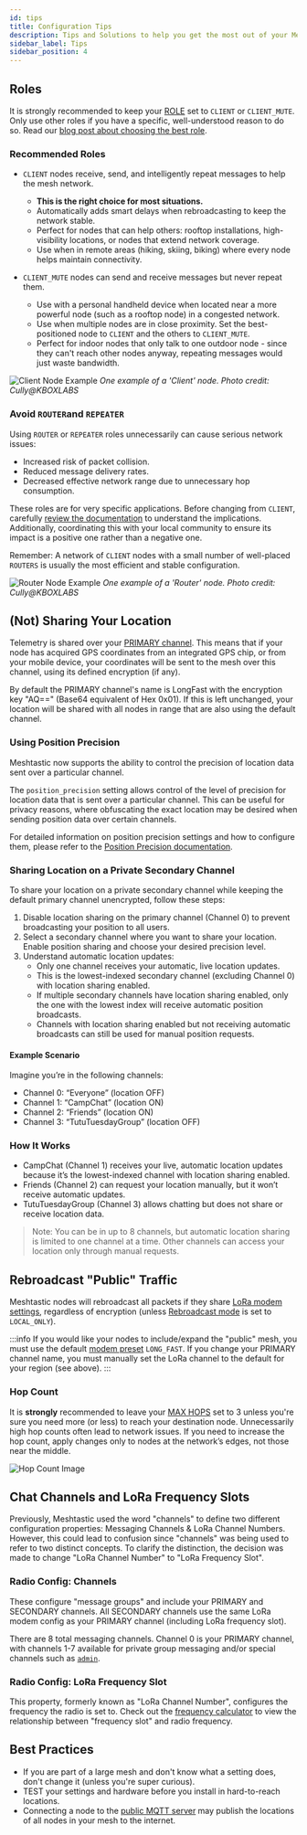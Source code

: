 ```yaml
---
id: tips
title: Configuration Tips
description: Tips and Solutions to help you get the most out of your Meshtastic device and network.
sidebar_label: Tips
sidebar_position: 4
---
```



## Roles

It is strongly recommended to keep your [ROLE](/docs/configuration/radio/device#roles) set to `CLIENT` or `CLIENT_MUTE`. Only use other roles if you have a specific, well-understood reason to do so. Read our [blog post about choosing the best role](/blog/choosing-the-right-device-role/).

### Recommended Roles

- `CLIENT` nodes receive, send, and intelligently repeat messages to help the mesh network.
  - **This is the right choice for most situations.**
  - Automatically adds smart delays when rebroadcasting to keep the network stable.
  - Perfect for nodes that can help others: rooftop installations, high-visibility locations, or nodes that extend network coverage.
  - Use when in remote areas (hiking, skiing, biking) where every node helps maintain connectivity.

- `CLIENT_MUTE` nodes can send and receive messages but never repeat them.
  - Use with a personal handheld device when located near a more powerful node (such as a rooftop node) in a congested network.
  - Use when multiple nodes are in close proximity. Set the best-positioned node to `CLIENT` and the others to `CLIENT_MUTE`.
  - Perfect for indoor nodes that only talk to one outdoor node - since they can't reach other nodes anyway, repeating messages would just waste bandwidth.

![Client Node Example](/img/configuration/client.webp)
*One example of a 'Client' node.  Photo credit: Cully@KBOXLABS*

### Avoid `ROUTER`and `REPEATER`

Using `ROUTER` or `REPEATER` roles unnecessarily can cause serious network issues:

- Increased risk of packet collision.
- Reduced message delivery rates.
- Decreased effective network range due to unnecessary hop consumption.

These roles are for very specific applications. Before changing from `CLIENT`, carefully [review the documentation](/docs/configuration/radio/device#roles) to understand the implications. Additionally, coordinating this with your local community to ensure its impact is a positive one rather than a negative one.

Remember: A network of `CLIENT` nodes with a small number of well-placed `ROUTERS` is usually the most efficient and stable configuration.

![Router Node Example](/img/configuration/router.webp)
*One example of a 'Router' node.  Photo credit: Cully@KBOXLABS*

## (Not) Sharing Your Location

Telemetry is shared over your [PRIMARY channel](/docs/configuration/radio/channels#role). This means that if your node has acquired GPS coordinates from an integrated GPS chip, or from your mobile device, your coordinates will be sent to the mesh over this channel, using its defined encryption (if any).

By default the PRIMARY channel's name is LongFast with the encryption key "AQ==" (Base64 equivalent of Hex 0x01). If this is left unchanged, your location will be shared with all nodes in range that are also using the default channel.

### Using Position Precision

Meshtastic now supports the ability to control the precision of location data sent over a particular channel.

The `position_precision` setting allows control of the level of precision for location data that is sent over a particular channel. This can be useful for privacy reasons, where obfuscating the exact location may be desired when sending position data over certain channels.

For detailed information on position precision settings and how to configure them, please refer to the [Position Precision documentation](/docs/configuration/radio/channels/#position-precision).

### Sharing Location on a Private Secondary Channel

To share your location on a private secondary channel while keeping the default primary channel unencrypted, follow these steps:

1. Disable location sharing on the primary channel (Channel 0) to prevent broadcasting your position to all users.
2. Select a secondary channel where you want to share your location. Enable position sharing and choose your desired precision level.
3. Understand automatic location updates:
   - Only one channel receives your automatic, live location updates.
   - This is the lowest-indexed secondary channel (excluding Channel 0) with location sharing enabled.
   - If multiple secondary channels have location sharing enabled, only the one with the lowest index will receive automatic position broadcasts.
   - Channels with location sharing enabled but not receiving automatic broadcasts can still be used for manual position requests.

#### Example Scenario

Imagine you’re in the following channels:

- Channel 0: “Everyone” (location OFF)
- Channel 1: “CampChat” (location ON)
- Channel 2: “Friends” (location ON)
- Channel 3: “TutuTuesdayGroup” (location OFF)

### How It Works
- CampChat (Channel 1) receives your live, automatic location updates because it’s the lowest-indexed channel with location sharing enabled.
- Friends (Channel 2) can request your location manually, but it won’t receive automatic updates.
- TutuTuesdayGroup (Channel 3) allows chatting but does not share or receive location data.

> Note: You can be in up to 8 channels, but automatic location sharing is limited to one channel at a time. Other channels can access your location only through manual requests.
## Rebroadcast "Public" Traffic

Meshtastic nodes will rebroadcast all packets if they share [LoRa modem settings](/docs/configuration/radio/lora#lora-config-values), regardless of encryption (unless [Rebroadcast mode](/docs/configuration/radio/device#rebroadcast-mode) is set to `LOCAL_ONLY`).

:::info
If you would like your nodes to include/expand the "public" mesh, you must use the default [modem preset](/docs/configuration/radio/lora#modem-preset) `LONG_FAST`. If you change your PRIMARY channel name, you must manually set the LoRa channel to the default for your region (see above).
:::

### Hop Count

It is **strongly** recommended to leave your [MAX HOPS](/docs/configuration/radio/lora#max-hops) set to 3 unless you're sure you need more (or less) to reach your destination node. Unnecessarily high hop counts often lead to network issues. If you need to increase the hop count, apply changes only to nodes at the network’s edges, not those near the middle.

![Hop Count Image](/img/configuration/max-hops.webp)

## Chat Channels and LoRa Frequency Slots

Previously, Meshtastic used the word "channels" to define two different configuration properties: Messaging Channels & LoRa Channel Numbers. However, this could lead to confusion since "channels" was being used to refer to two distinct concepts. To clarify the distinction, the decision was made to change "LoRa Channel Number" to "LoRa Frequency Slot".

### Radio Config: Channels

These configure "message groups" and include your PRIMARY and SECONDARY channels. All SECONDARY channels use the same LoRa modem config as your PRIMARY channel (including LoRa frequency slot).

There are 8 total messaging channels. Channel 0 is your PRIMARY channel, with channels 1-7 available for private group messaging and/or special channels such as [`admin`](/docs/configuration/remote-admin).

### Radio Config: LoRa Frequency Slot

This property, formerly known as "LoRa Channel Number", configures the frequency the radio is set to. Check out the [frequency calculator](/docs/overview/radio-settings#frequency-slot-calculator) to view the relationship between "frequency slot" and radio frequency.

## Best Practices

- If you are part of a large mesh and don't know what a setting does, don't change it (unless you're super curious).
- TEST your settings and hardware before you install in hard-to-reach locations.
- Connecting a node to the [public MQTT server](/docs/configuration/module/mqtt#connect-to-the-default-public-server) may publish the locations of all nodes in your mesh to the internet.
